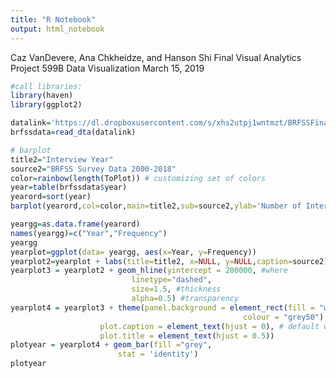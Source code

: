 ```yaml
---
title: "R Notebook"
output: html_notebook
---
```

Caz VanDevere, Ana Chkheidze, and Hanson Shi
Final Visual Analytics Project
599B Data Visualization
March 15, 2019

```r
#call libraries:
library(haven)
library(ggplot2)
```

```r
datalink='https://dl.dropboxusercontent.com/s/xhs2utpj1wntmzt/BRFSSFinalSup.dta'
brfssdata=read_dta(datalink)
```

```r
# barplot
title2="Interview Year"
source2="BRFSS Survey Data 2000-2018"
color=rainbow(length(ToPlot)) # customizing set of colors
year=table(brfssdata$year)
yearord=sort(year)
barplot(yearord,col=color,main=title2,sub=source2,ylab='Number of Interviews',xlab="Year",)

yeargg=as.data.frame(yearord)
names(yeargg)=c("Year","Frequency")
yeargg
yearplot=ggplot(data= yeargg, aes(x=Year, y=Frequency))
yearplot2=yearplot + labs(title=title2, x=NULL, y=NULL,caption=source2)
yearplot3 = yearplot2 + geom_hline(yintercept = 200000, #where
                           linetype="dashed", 
                           size=1.5, #thickness
                           alpha=0.5) #transparency
yearplot4 = yearplot3 + theme(panel.background = element_rect(fill = "white",
                                                    colour = "grey50"),
                    plot.caption = element_text(hjust = 0), # default was 1
                    plot.title = element_text(hjust = 0.5))
plotyear = yearplot4 + geom_bar(fill ="grey",
                        stat = 'identity')
plotyear
```